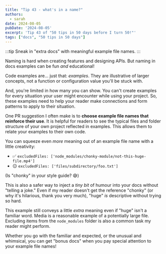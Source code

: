 ```yaml
---
title: "Tip 43 - what's in a name?"
authors:
  - sarah
date: 2024-08-05
pubDate: '2024-08-05'
excerpt: 'Tip 43 of "50 tips in 50 days before I turn 50!"'
tags: ["docs", "50 tips in 50 days"]
---
```


:::tip
Sneak in "extra docs" with meaningful example file names.
:::

Naming is hard when creating features and designing APIs. But naming in docs examples can be fun *and* educational!

Code examples are... just that: *examples*. They are illustrative of larger concepts, not a function or configuration value you'll be stuck with. 

And, you're limited in how many you can show. You can't create examples for every situation your user might encounter while using your project. So, these examples need to help your reader make connections and form patterns to apply to their situation.

One PR suggestion I often make is to **choose example file names that reinforce their use**. It is helpful for readers to see the typical files and folder structure of your own project reflected in examples. This allows them to relate your examples to their own code. 

You can squeeze even *more* meaning out of an example file name with a little creativity:


- ✅ `excludedFiles: ['node_modules/chonky-module/not-this-huge-file.mp4']`
- 😐 `excludedFiles: ['files/subdirectory/foo.txt']`

(Is "chonky" in your style guide? 😅)

This is also a safer way to inject a *tiny bit* of humour into your docs without "telling a joke." Even if my reader doesn't get the reference "chonky" (or why it's hilarious, thank you very much), "huge" *is* descriptive without trying so hard. 

This example still conveys a little *extra* meaning even if "huge" isn't a familiar word. Media is a reasonable example of a potentially large file. Excluding items from the `node_modules` folder is also a common task my reader might perform.

Whether you go with the familiar and expected, or the unusual and whimsical, you can get "bonus docs" when you pay special attention to your example file names!


<LinkCard title="See the whole list of tips!" href="/blog/50-docs-tips-in-50-days" />